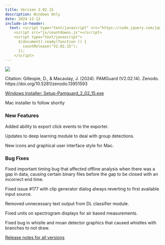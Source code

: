 ```yaml
---
title: Version 2.02.15
description: Windows Only
date: 2024-12-12
include-in-header: 
  text: <script type="text/javascript" src="https://code.jquery.com/jquery-1.7.1.min.js"></script>
    <script src="js/countdowns.js"></script>
    <script type="text/javascript">
      $(document).ready(function () {
        countRelease("V2.02.15");
      });
    </script>
---
```


[![](https://zenodo.org/badge/DOI/10.5281/zenodo.13951593.svg)](https://doi.org/10.5281/zenodo.13951593)

Citation: Gillespie, D., & Macaulay, J. (2024). PAMGuard (V2.02.14). Zenodo. https://doi.org/10.5281/zenodo.13951593

<a href="https://github.com/PAMGuard/PAMGuard/releases/download/V2.02.15/Setup-Pamguard_2_02_15.exe" class="btn btn-primary btn-sm" role="button">Windows Installer: Setup-Pamguard_2_02_15.exe</a>

Mac installer to follow shortly

### New Features

Added ability to export click events to the exporter.

Updates to deep learning module to deal with group detections.

New icons and graphical user interface style for Mac.

### Bug Fixes

Fixed important timing bug that affected offline analysis when there was a gap in data, causing certain binary files before the gap to be closed with an incorrect end time.

Fixed issue #177 with clip generator dialog always reverting to first available input source.

Removed unnecessary text output from DL classifier module.

Fixed units on spectrogram displays for air based measurements.

Fixed bug in whistle and moan detector graphics that caused whistles with branches to not draw.

[Release notes for all versions](../releasenotes.qmd)
